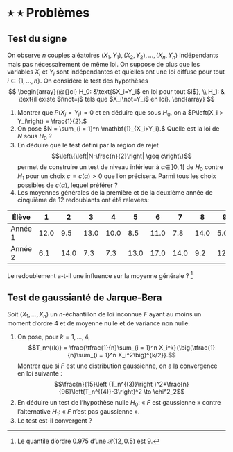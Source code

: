 # ٭  ٭ Problèmes {.unnumbered}


:::{#exr-testsigne}

## Test du signe 

On observe $n$ couples aléatoires $(X_1,Y_1), (X_2,Y_2), \dots, (X_n,Y_n)$
indépendants mais pas nécessairement de même loi. On suppose de plus que les variables $X_i$ et $Y_i$ sont indépendantes et qu'elles ont une loi diffuse  pour tout $i\in\{1,\dots,n\}$.
On considère le test des hypothèses
$$
\begin{array}{@{}cl}
H_0: &\text{$X_i=Y_i$ en loi pour tout $i$}, \\
H_1: & \text{il existe $i\not=j$ tels que $X_i\not=Y_i$ en loi}.
\end{array}
$$

1. Montrer que 
$P\left(X_i=Y_i\right)=0$
et en déduire que sous $H_0$, on a
$P\left(X_i > Y_i\right) = \frac{1}{2}.$
2. On pose $N = \sum_{i = 1}^n \mathbf{1}_{X_i>Y_i}.$ Quelle est la loi de $N$ sous $H_0$ ?
3. En déduire que le test défini par la région de rejet
$$\left\{\left|N-\frac{n}{2}\right| \geq c\right\}$$
permet de construire un test de niveau inférieur à $\alpha \in \,]0,1[$ de $H_0$ contre $H_1$ pour un choix $c=c(\alpha) >0$ que l'on précisera. Parmi tous les choix possibles de $c(\alpha)$, lequel préférer ?
1. Les moyennes générales de la première et de la deuxième année de cinquième de $12$ redoublants ont été relevées:

| Élève   |1|2|3|4|5|6|7|8|9|10|11|12|
|---------|-|-|-|-|-|-|-|-|-|-|-|-|
| Année 1 |12.0|9.5|13.0|10.0|8.5|11.0|7.8|14.0|5.0|12.0|12.0|8.6|
| Année 2 |6.1|14.0|7.3|7.3|13.0|17.0|14.0|9.2|12.0|14.0|8.8|8.8|

Le redoublement a-t-il une influence sur la moyenne générale ? ^[Le quantile d'ordre $0.975$ d'une $\mathscr{B}(12,0.5)$ est $9$.]

:::


:::{#exr-jarque}

## Test de gaussianté de Jarque-Bera


Soit $(X_1,\dots, X_n)$ un $n$-échantillon de loi inconnue $F$ ayant au moins un moment d'ordre $4$ et de moyenne nulle et de variance non nulle. 

1. On pose, pour $k= 1, \dots, 4,$ 
$$T_n^{(k)} = \frac{\tfrac{1}{n}\sum_{i = 1}^n X_i^k}{\big(\tfrac{1}{n}\sum_{i = 1}^n X_i^2\big)^{k/2}}.$$
Montrer que si $F$ est une distribution gaussienne, on a la convergence en loi suivante : 
$$\frac{n}{15}\left (T_n^{(3)}\right )^2+\frac{n}{96}\left(T_n^{(4)}-3\right)^2 \to \chi^2_2$$
1. En déduire un test de l'hypothèse nulle $H_0:$ « $F$ est gaussienne »  contre l'alternative $H_1:$ « $F$ n'est pas gaussienne ».
2. Le test est-il convergent ?

:::